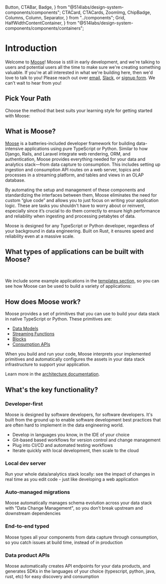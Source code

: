  Button,
  CTABar,
  Badge,
} from "@514labs/design-system-components/components";
  CTACard,
  CTACards,
  ZoomImg,
  ChipBadge,
  Columns,
  Column,
  Separator,
} from "../components";
  Grid,
  HalfWidthContentContainer,
} from "@514labs/design-system-components/components/containers";

# Introduction

Welcome to [Moose](https://www.moosejs.com/)! Moose is still in early development, and we're talking
to users and potential users all the time to make sure we're creating something valuable. If you're at all
interested in what we're building here, then we'd love to talk to you!
Please reach out over [email](mailto:hello@moosejs.dev),
[Slack](https://join.slack.com/t/moose-community/shared_invite/zt-2fjh5n3wz-cnOmM9Xe9DYAgQrNu8xKxg),
or [signup form](https://fiveonefour.typeform.com/signup). We can't wait to hear from you!

## Pick Your Path

Choose the method that best suits your learning style for getting started with Moose:

<CTACards>
  <CTACard
    title="Create a Moose Project"
    description="Get up and running with your own Moose project in minutes"
    ctaLink="/quickstart"
    ctaLabel="Quick Start"
    Icon={Zap}
  />
  <CTACard
    title="Learn Step-by-Step"
    description="Build an end-to-end Moose app through a guided tutorial"
    ctaLink="/learn-moose"
    ctaLabel="Try Tutorial"
    Icon={GraduationCap}
  />
</CTACards>

## What is Moose?

[Moose](https://www.moosejs.com) is a batteries-included developer framework for building data-intensive applications using pure TypeScript or Python. Similar to how Django, Rails, and Laravel integrate web rendering, ORM, and authentication, Moose provides everything needed for your data and analytics stack—from data capture to consumption. This includes setting up ingestion and consumption API routes on a web server, topics and processes in a streaming platform, and tables and views in an OLAP database.

By automating the setup and management of these components and standardizing the interfaces between them, Moose eliminates the need for custom “glue code” and allows you to just focus on writing your application logic. These are tasks you shouldn't have to worry about or reinvent, especially since it’s crucial to do them correctly to ensure high performance and reliability when ingesting and processing petabytes of data.

Moose is designed for any TypeScript or Python developer, regardless of your background in data engineering. Built on Rust, it ensures speed and reliability even at a massive scale.

## What types of applications can be built with Moose?

<br />

<Columns>
  <Column
    heading="Embed Data Features in User-Facing Applications"
    body="Moose can be combined with your favorite front-end framework to embed
          data-intensive features in your products."
    list={[
      "Dynamic leaderboards",
      "Interactive charts",
      "Real-time metric feeds",
    ]}
    className="col-span-6 border-r"
  />
  <Column
    heading="Backend System for Enterprise Data Products"
    body="Create a backend system for enterprise data products, such as BI
          software and data exploration tools, to deliver interactive data
          applications."
    list={[
      "Real-time Dashboards",
      "Observability & Log Monitoring",
      "Customer Data Platforms",
    ]}
    className="col-span-6"
  />
</Columns>

We include some example applications in the [templates section](/templates/product-analytics/), so you can see how Moose can be used to build a variety of applications:

<ChipBadge href="/templates/product-analytics" label="Product Analytics" />

## How does Moose work?

<ZoomImg src="/OVERVIEW-DIAGRAM.svg" />

Moose provides a set of primitives that you can use to build your data stack in native TypeScript or Python. These primitives are:

- [Data Models](/data-models)
- [Streaming Functions](/stream-processing)
- [Blocks](/db-processing)
- [Consumption APIs](/consumption-apis)

When you build and run your code, Moose interprets your implemented primitives and automatically configures the assets in your data stack infrastructure to support your application.

Learn more in the [architecture documentation](/architecture).

## What's the key functionality?

### Developer-first

Moose is designed by software developers, for software developers. It's built from the ground up to enable
software development best practices that are often hard to implement in the data engineering world.

- Develop in languages you know, in the IDE of your choice
- Git-based based workflows for version control and change management
- Plug into CI/CD and automated testing workflows
- Iterate quickly with local development, then scale to the cloud

### Local dev server

Run your whole data/analytics stack locally: see the impact of changes in real time as you edit code -
just like developing a web application

### Auto-managed migrations

Moose automatically manages schema evolution across your data stack with "Data Change Management", so you
don’t break upstream and downstream dependencies

### End-to-end typed

Moose types all your components from data capture through consumption, so you catch issues at build time,
instead of in production

### Data product APIs

Moose automatically creates API endpoints for your data products, and generates SDKs in the languages of
your choice (typescript, python, java, rust, etc) for easy discovery and consumption
